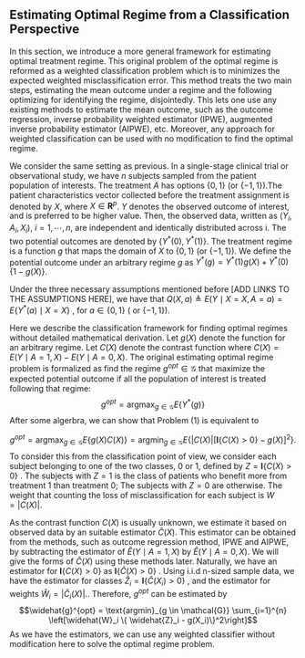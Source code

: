 ## Estimating Optimal Regime from a Classification Perspective

In this section, we introduce a more general framework for estimating optimal treatment regime. This original problem of the optimal regime is reformed as a weighted classification problem which is to minimizes the expected weighted misclassification error. This method treats the two main steps, estimating the mean outcome under a regime and the following optimizing for identifying the regime, disjointedly. This lets one use any existing methods to estimate the mean outcome, such as the outcome regression, inverse probability weighted estimator (IPWE), augmented inverse probability estimator (AIPWE), etc. Moreover, any approach for weighted classification can be used with no modification to find the optimal regime. 

We consider the same setting as previous. In a single-stage clinical trial or observational study, we have $n$ subjects sampled from the patient population of interests. The treatment $A$ has options $\{ 0, 1\}$ (or $\{ -1, 1\}$).The patient characteristics vector collected before the treatment assignment is denoted by $X$, where $X\in \mathbf{R}^p$. $Y$ denotes the observed outcome of interest, and is preferred to be higher value. Then, the observed data, written as $(Y_i, A_i, X_i)$, $i = 1, \cdots, n$, are independent and identically distributed across i. The two potential outcomes are denoted by $\{ Y^*(0), Y^*(1)\}$. The treatment regime is a function $g$ that maps the domain of $X$ to $\{0, 1\}$ (or $\{-1, 1\}$). We define the potential outcome under an arbitrary regime $g$ as $Y^*(g) = Y^*(1) g(X) + Y^*(0)\left\{ 1 - g(X) \right\}$.

Under the three necessary assumptions mentioned before [ADD LINKS TO THE ASSUMPTIONS HERE], we have that $Q(X,a) \triangleq E\left(Y \mid X=X, A=a\right) = E\{ Y^{*}(a) \mid X=X\}$ , for $a \in \{0, 1 \}$ ( or $\{-1, 1 \}$). 

Here we describe the classification framework for finding optimal regimes without detailed mathematical derivation.  Let $g(X)$ denote the function for an arbitrary regime. Let $C(X)$ denote the contrast function where $C(X) = E(Y \mid A=1, X) - E(Y \mid A=0, X)$.   The original estimating optimal regime problem is formalized as find the regime $g^{opt} \in \mathcal{G}$  that maximize the expected potential outcome if all the population of interest is treated following that regime:
$$g^{opt}  =\text{argmax}_{g\in \mathcal{G}} E\{ Y^*(g)\}$$After some algerbra, we can show that Problem (1) is equivalent to

$$g^{opt} = \text{argmax}_{g \in \mathcal{G}} E\left\{g(X) C(X) \right\} = \text{argmin}_{g \in \mathcal{G}} E\left\{ |C(X)| \left[ \mathbf{I} \{ C(X) > 0\} - g(X) \right]^2 \right\}.$$
To consider this from the classification point of view, we consider each subject belonging to one of the two classes, 0 or 1, defined by $Z = \mathbf{I}\{ C(X) > 0\}$ . The subjects with $Z=1$  is the class of patients who benefit more from treatment 1 than treatment 0; The subjects with $Z=0$ are otherwise.   The weight that counting the loss  of misclassification for each subject is $W = |C(X)|$. 

As the contrast function $C(X)$ is usually unknown, we estimate it based on observed data by an suitable  estimator $\widehat{C}(X)$. This estimator can be obtained from the methods, such as outcome regression method, IPWE and AIPWE, by subtracting the estimator of $\widehat{E}(Y \mid A= 1, X)$ by $\widehat{E}(Y \mid A = 0, X)$. We will give the forms of $\widehat{C}(X)$  using these methods later. Naturally, we have an estimator for $\mathbf{I}\{C(X) > 0\}$ as $\mathbf{I}\{\widehat{C}(X) > 0 \}$ . Using  i.i.d n-sized sample data, we have the estimator for classes $\widehat{Z}_i = \mathbf{I}\{ \widehat{C}(X_i) > 0\}$   , and the estimator for weights $\widehat{W}_i = |\widehat{C}_i(X)|$.. Therefore, $g^{opt}$ can be estimated by 
$$\widehat{g}^{opt} = \text{argmin}_{g \in \mathcal{G}} \sum_{i=1}^{n} \left[\widehat{W}_i \{ \widehat{Z}_i - g(X_i)\}^2\right]$$As we have the estimators, we can use any weighted classifier without modification here to solve the optimal regime problem.